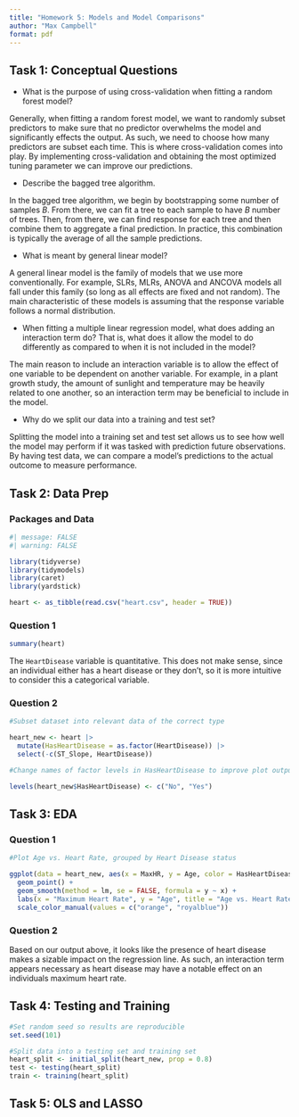 ```yaml
---
title: "Homework 5: Models and Model Comparisons"
author: "Max Campbell"
format: pdf
---
```


## Task 1: Conceptual Questions

* What is the purpose of using cross-validation when fitting a random forest model?

Generally, when fitting a random forest model, we want to randomly subset predictors to make sure that no predictor overwhelms the model and significantly effects the output. As such, we need to choose how many predictors are subset each time. This is where cross-validation comes into play. By implementing cross-validation and obtaining the most optimized tuning parameter we can improve our predictions.

* Describe the bagged tree algorithm.

In the bagged tree algorithm, we begin by bootstrapping some number of samples $B$. From there, we can fit a tree to each sample to have $B$ number of trees. Then, from there, we can find response for each tree and then combine them to aggregate a final prediction. In practice, this combination is typically the average of all the sample predictions. 

* What is meant by general linear model?

A general linear model is the family of models that we use more conventionally. For example, SLRs, MLRs, ANOVA and ANCOVA models all fall under this family (so long as all effects are fixed and not random). The main characteristic of these models is assuming that the response variable follows a normal distribution.

* When fitting a multiple linear regression model, what does adding an interaction term do? That is, what does it allow the model to do differently as compared to when it is not included in the model?

The main reason to include an interaction variable is to allow the effect of one variable to be dependent on another variable. For example, in a plant growth study, the amount of sunlight and temperature may be heavily related to one another, so an interaction term may be beneficial to include in the model.

* Why do we split our data into a training and test set?

Splitting the model into a training set and test set allows us to see how well the model may perform if it was tasked with prediction future observations. By having test data, we can compare a model's predictions to the actual outcome to measure performance.

## Task 2: Data Prep

### Packages and Data

```r
#| message: FALSE
#| warning: FALSE

library(tidyverse)
library(tidymodels)
library(caret)
library(yardstick)

heart <- as_tibble(read.csv("heart.csv", header = TRUE))
```

### Question 1

```r
summary(heart)
```

The `HeartDisease` variable is quantitative. This does not make sense, since an individual either has a heart disease or they don't, so it is more intuitive to consider this a categorical variable.

### Question 2

```r
#Subset dataset into relevant data of the correct type

heart_new <- heart |>
  mutate(HasHeartDisease = as.factor(HeartDisease)) |>
  select(-c(ST_Slope, HeartDisease))

#Change names of factor levels in HasHeartDisease to improve plot outputs later down the line

levels(heart_new$HasHeartDisease) <- c("No", "Yes")
```

## Task 3: EDA

### Question 1

```r
#Plot Age vs. Heart Rate, grouped by Heart Disease status

ggplot(data = heart_new, aes(x = MaxHR, y = Age, color = HasHeartDisease)) +
  geom_point() +
  geom_smooth(method = lm, se = FALSE, formula = y ~ x) +
  labs(x = "Maximum Heart Rate", y = "Age", title = "Age vs. Heart Rate and Presence of Heart Disease", color = "Has Heart Disease") +
  scale_color_manual(values = c("orange", "royalblue"))
```

### Question 2

Based on our output above, it looks like the presence of heart disease makes a sizable impact on the regression line. As such, an interaction term appears necessary as heart disease may have a notable effect on an individuals maximum heart rate.

## Task 4: Testing and Training

```r
#Set random seed so results are reproducible
set.seed(101)

#Split data into a testing set and training set
heart_split <- initial_split(heart_new, prop = 0.8)
test <- testing(heart_split)
train <- training(heart_split)
```

## Task 5: OLS and LASSO